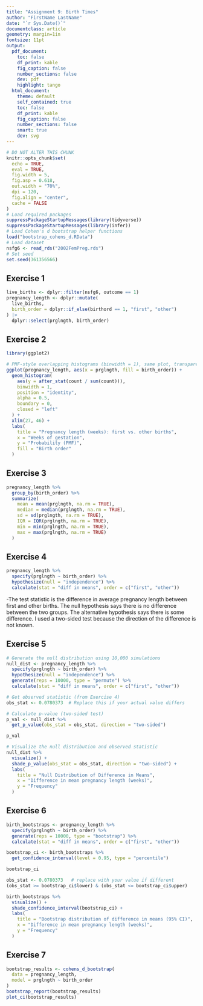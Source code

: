 ```yaml
---
title: "Assignment 9: Birth Times"
author: "FirstName LastName"
date: "`r Sys.Date()`"
documentclass: article
geometry: margin=1in
fontsize: 11pt
output:
  pdf_document:
    toc: false
    df_print: kable
    fig_caption: false
    number_sections: false
    dev: pdf
    highlight: tango
  html_document:
    theme: default
    self_contained: true
    toc: false
    df_print: kable
    fig_caption: false
    number_sections: false
    smart: true
    dev: svg
---
```


```r
# DO NOT ALTER THIS CHUNK
knitr::opts_chunk$set(
  echo = TRUE,
  eval = TRUE,
  fig.width = 5,
  fig.asp = 0.618,
  out.width = "70%",
  dpi = 120,
  fig.align = "center",
  cache = FALSE
)
# Load required packages
suppressPackageStartupMessages(library(tidyverse))
suppressPackageStartupMessages(library(infer))
# Load Cohen's d bootstrap helper functions
load("bootstrap_cohens_d.RData")
# Load dataset
nsfg6 <- read_rds("2002FemPreg.rds")
# Set seed
set.seed(361356566)
```
## Exercise 1
```r
live_births <- dplyr::filter(nsfg6, outcome == 1)
pregnancy_length <- dplyr::mutate(
  live_births,
  birth_order = dplyr::if_else(birthord == 1, "first", "other")
) |>
  dplyr::select(prglngth, birth_order)
```

## Exercise 2
```r
library(ggplot2)

# PMF-style overlapping histograms (binwidth = 1), same plot, transparent
ggplot(pregnancy_length, aes(x = prglngth, fill = birth_order)) +
  geom_histogram(
    aes(y = after_stat(count / sum(count))),
    binwidth = 1,
    position = "identity",
    alpha = 0.5,
    boundary = 0,
    closed = "left"
  ) +
  xlim(27, 46) +
  labs(
    title = "Pregnancy length (weeks): first vs. other births",
    x = "Weeks of gestation",
    y = "Probability (PMF)",
    fill = "Birth order"
  )
```


## Exercise 3
```r
pregnancy_length %>%
  group_by(birth_order) %>%
  summarize(
    mean = mean(prglngth, na.rm = TRUE),
    median = median(prglngth, na.rm = TRUE),
    sd = sd(prglngth, na.rm = TRUE),
    IQR = IQR(prglngth, na.rm = TRUE),
    min = min(prglngth, na.rm = TRUE),
    max = max(prglngth, na.rm = TRUE)
  )
```

## Exercise 4
```r
pregnancy_length %>%
  specify(prglngth ~ birth_order) %>%
  hypothesize(null = "independence") %>%
  calculate(stat = "diff in means", order = c("first", "other"))
```
-The test statistic is the difference in average pregnancy length between first and other births.
The null hypothesis says there is no difference between the two groups.
The alternative hypothesis says there is some difference.
I used a two-sided test because the direction of the difference is not known.

## Exercise 5
```r
# Generate the null distribution using 10,000 simulations
null_dist <- pregnancy_length %>%
  specify(prglngth ~ birth_order) %>%
  hypothesize(null = "independence") %>%
  generate(reps = 10000, type = "permute") %>%
  calculate(stat = "diff in means", order = c("first", "other"))

# Get observed statistic (from Exercise 4)
obs_stat <- 0.0780373  # Replace this if your actual value differs

# Calculate p-value (two-sided test)
p_val <- null_dist %>%
  get_p_value(obs_stat = obs_stat, direction = "two-sided")

p_val

# Visualize the null distribution and observed statistic
null_dist %>%
  visualize() +
  shade_p_value(obs_stat = obs_stat, direction = "two-sided") +
  labs(
    title = "Null Distribution of Difference in Means",
    x = "Difference in mean pregnancy length (weeks)",
    y = "Frequency"
  )
```


## Exercise 6
```r
birth_bootstraps <- pregnancy_length %>%
  specify(prglngth ~ birth_order) %>%
  generate(reps = 10000, type = "bootstrap") %>%
  calculate(stat = "diff in means", order = c("first", "other"))

bootstrap_ci <- birth_bootstraps %>%
  get_confidence_interval(level = 0.95, type = "percentile")

bootstrap_ci

obs_stat <- 0.0780373   # replace with your value if different
(obs_stat >= bootstrap_ci$lower) & (obs_stat <= bootstrap_ci$upper)

birth_bootstraps %>%
  visualize() +
  shade_confidence_interval(bootstrap_ci) +
  labs(
    title = "Bootstrap distribution of difference in means (95% CI)",
    x = "Difference in mean pregnancy length (weeks)",
    y = "Frequency"
  )
```


## Exercise 7
```r
bootstrap_results <- cohens_d_bootstrap(
  data = pregnancy_length,
  model = prglngth ~ birth_order
)
bootstrap_report(bootstrap_results)
plot_ci(bootstrap_results)


```
